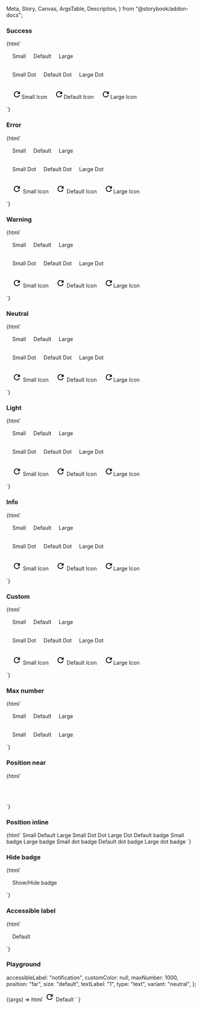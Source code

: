   Meta,
  Story,
  Canvas,
  ArgsTable,
  Description,
} from "@storybook/addon-docs";

<Meta title="Web Components/Badge" component="ic-badge" />

<Description markdown={readme} />

### Success

<Canvas>
  <Story name="Success" parameters={{ loki: { skip: true } }}>
    {html`<div style="padding:16px;">
        <ic-button variant="secondary" style="margin-right:16px"
          ><ic-badge
            text-label="1"
            slot="badge"
            variant="success"
            size="small"
          ></ic-badge
          >Small</ic-button
        >
        <ic-button variant="secondary" style="margin-right:16px"
          ><ic-badge text-label="1" slot="badge" variant="success"></ic-badge
          >Default</ic-button
        >
        <ic-button variant="secondary"
          ><ic-badge
            text-label="1"
            slot="badge"
            variant="success"
            size="large"
          ></ic-badge
          >Large</ic-button
        >
      </div>
      <div style="padding:16px">
        <ic-button variant="secondary" style="margin-right:16px"
          ><ic-badge
            type="dot"
            slot="badge"
            variant="success"
            size="small"
          ></ic-badge
          >Small Dot</ic-button
        >
        <ic-button variant="secondary" style="margin-right:16px"
          ><ic-badge type="dot" slot="badge" variant="success"></ic-badge
          >Default Dot</ic-button
        >
        <ic-button variant="secondary"
          ><ic-badge
            type="dot"
            slot="badge"
            variant="success"
            size="large"
          ></ic-badge
          >Large Dot</ic-button
        >
      </div>
      <div style="padding:16px">
        <ic-button variant="secondary" style="margin-right:16px"
          ><ic-badge type="icon" slot="badge" variant="success" size="small">
            <svg
              slot="badge-icon"
              xmlns="http://www.w3.org/2000/svg"
              height="24px"
              viewBox="0 0 24 24"
              width="24px"
              aria-label="retry"
            >
              <path d="M0 0h24v24H0V0z" fill="none" />
              <path
                d="M17.65 6.35C16.2 4.9 14.21 4 12 4c-4.42 0-7.99 3.58-7.99 8s3.57 8 7.99 8c3.73 0 6.84-2.55 7.73-6h-2.08c-.82 2.33-3.04 4-5.65 4-3.31 0-6-2.69-6-6s2.69-6 6-6c1.66 0 3.14.69 4.22 1.78L13 11h7V4l-2.35 2.35z"
              /></svg></ic-badge
          >Small Icon</ic-button
        >
        <ic-button variant="secondary" style="margin-right:16px"
          ><ic-badge type="icon" slot="badge" variant="success">
            <svg
              slot="badge-icon"
              xmlns="http://www.w3.org/2000/svg"
              height="24px"
              viewBox="0 0 24 24"
              width="24px"
              aria-label="retry"
            >
              <path d="M0 0h24v24H0V0z" fill="none" />
              <path
                d="M17.65 6.35C16.2 4.9 14.21 4 12 4c-4.42 0-7.99 3.58-7.99 8s3.57 8 7.99 8c3.73 0 6.84-2.55 7.73-6h-2.08c-.82 2.33-3.04 4-5.65 4-3.31 0-6-2.69-6-6s2.69-6 6-6c1.66 0 3.14.69 4.22 1.78L13 11h7V4l-2.35 2.35z"
              /></svg></ic-badge
          >Default Icon</ic-button
        >
        <ic-button variant="secondary"
          ><ic-badge type="icon" slot="badge" variant="success" size="large">
            <svg
              slot="badge-icon"
              xmlns="http://www.w3.org/2000/svg"
              height="24px"
              viewBox="0 0 24 24"
              width="24px"
              aria-label="retry"
            >
              <path d="M0 0h24v24H0V0z" fill="none" />
              <path
                d="M17.65 6.35C16.2 4.9 14.21 4 12 4c-4.42 0-7.99 3.58-7.99 8s3.57 8 7.99 8c3.73 0 6.84-2.55 7.73-6h-2.08c-.82 2.33-3.04 4-5.65 4-3.31 0-6-2.69-6-6s2.69-6 6-6c1.66 0 3.14.69 4.22 1.78L13 11h7V4l-2.35 2.35z"
              /></svg></ic-badge
          >Large Icon</ic-button
        >
      </div>`}
  </Story>
</Canvas>

### Error

<Canvas>
  <Story name="Error" parameters={{ loki: { skip: true } }}>
    {html`<div style="padding:16px;">
        <ic-button variant="secondary" style="margin-right:16px"
          ><ic-badge
            text-label="1"
            slot="badge"
            variant="error"
            size="small"
          ></ic-badge
          >Small</ic-button
        >
        <ic-button variant="secondary" style="margin-right:16px"
          ><ic-badge text-label="1" slot="badge" variant="error"></ic-badge
          >Default</ic-button
        >
        <ic-button variant="secondary"
          ><ic-badge
            text-label="1"
            slot="badge"
            variant="error"
            size="large"
          ></ic-badge
          >Large</ic-button
        >
      </div>
      <div style="padding:16px">
        <ic-button variant="secondary" style="margin-right:16px"
          ><ic-badge
            type="dot"
            slot="badge"
            variant="error"
            size="small"
          ></ic-badge
          >Small Dot</ic-button
        >
        <ic-button variant="secondary" style="margin-right:16px"
          ><ic-badge type="dot" slot="badge" variant="error"></ic-badge>Default
          Dot</ic-button
        >
        <ic-button variant="secondary"
          ><ic-badge
            type="dot"
            slot="badge"
            variant="error"
            size="large"
          ></ic-badge
          >Large Dot</ic-button
        >
      </div>
      <div style="padding:16px">
        <ic-button variant="secondary" style="margin-right:16px"
          ><ic-badge type="icon" slot="badge" variant="error" size="small">
            <svg
              slot="badge-icon"
              xmlns="http://www.w3.org/2000/svg"
              height="24px"
              viewBox="0 0 24 24"
              width="24px"
              aria-label="retry"
            >
              <path d="M0 0h24v24H0V0z" fill="none" />
              <path
                d="M17.65 6.35C16.2 4.9 14.21 4 12 4c-4.42 0-7.99 3.58-7.99 8s3.57 8 7.99 8c3.73 0 6.84-2.55 7.73-6h-2.08c-.82 2.33-3.04 4-5.65 4-3.31 0-6-2.69-6-6s2.69-6 6-6c1.66 0 3.14.69 4.22 1.78L13 11h7V4l-2.35 2.35z"
              />
            </svg> </ic-badge
          >Small Icon</ic-button
        >
        <ic-button variant="secondary" style="margin-right:16px"
          ><ic-badge type="icon" slot="badge" variant="error">
            <svg
              slot="badge-icon"
              xmlns="http://www.w3.org/2000/svg"
              height="24px"
              viewBox="0 0 24 24"
              width="24px"
              aria-label="retry"
            >
              <path d="M0 0h24v24H0V0z" fill="none" />
              <path
                d="M17.65 6.35C16.2 4.9 14.21 4 12 4c-4.42 0-7.99 3.58-7.99 8s3.57 8 7.99 8c3.73 0 6.84-2.55 7.73-6h-2.08c-.82 2.33-3.04 4-5.65 4-3.31 0-6-2.69-6-6s2.69-6 6-6c1.66 0 3.14.69 4.22 1.78L13 11h7V4l-2.35 2.35z"
              />
            </svg> </ic-badge
          >Default Icon</ic-button
        >
        <ic-button variant="secondary"
          ><ic-badge type="icon" slot="badge" variant="error" size="large">
            <svg
              slot="badge-icon"
              xmlns="http://www.w3.org/2000/svg"
              height="24px"
              viewBox="0 0 24 24"
              width="24px"
              aria-label="retry"
            >
              <path d="M0 0h24v24H0V0z" fill="none" />
              <path
                d="M17.65 6.35C16.2 4.9 14.21 4 12 4c-4.42 0-7.99 3.58-7.99 8s3.57 8 7.99 8c3.73 0 6.84-2.55 7.73-6h-2.08c-.82 2.33-3.04 4-5.65 4-3.31 0-6-2.69-6-6s2.69-6 6-6c1.66 0 3.14.69 4.22 1.78L13 11h7V4l-2.35 2.35z"
              /></svg></ic-badge
          >Large Icon</ic-button
        >
      </div>`}
  </Story>
</Canvas>

### Warning

<Canvas>
  <Story name="Warning" parameters={{ loki: { skip: true } }}>
    {html`<div style="padding:16px;">
        <ic-button variant="secondary" style="margin-right:16px"
          ><ic-badge
            text-label="1"
            slot="badge"
            variant="warning"
            size="small"
          ></ic-badge
          >Small</ic-button
        >
        <ic-button variant="secondary" style="margin-right:16px"
          ><ic-badge text-label="1" slot="badge" variant="warning"></ic-badge
          >Default</ic-button
        >
        <ic-button variant="secondary"
          ><ic-badge
            text-label="1"
            slot="badge"
            variant="warning"
            size="large"
          ></ic-badge
          >Large</ic-button
        >
      </div>
      <div style="padding:16px">
        <ic-button variant="secondary" style="margin-right:16px"
          ><ic-badge
            type="dot"
            slot="badge"
            variant="warning"
            size="small"
          ></ic-badge
          >Small Dot</ic-button
        >
        <ic-button variant="secondary" style="margin-right:16px"
          ><ic-badge type="dot" slot="badge" variant="warning"></ic-badge
          >Default Dot</ic-button
        >
        <ic-button variant="secondary"
          ><ic-badge
            type="dot"
            slot="badge"
            variant="warning"
            size="large"
          ></ic-badge
          >Large Dot</ic-button
        >
      </div>
      <div style="padding:16px">
        <ic-button variant="secondary" style="margin-right:16px"
          ><ic-badge type="icon" slot="badge" variant="warning" size="small">
            <svg
              slot="badge-icon"
              xmlns="http://www.w3.org/2000/svg"
              height="24px"
              viewBox="0 0 24 24"
              width="24px"
              aria-label="retry"
            >
              <path d="M0 0h24v24H0V0z" fill="none" />
              <path
                d="M17.65 6.35C16.2 4.9 14.21 4 12 4c-4.42 0-7.99 3.58-7.99 8s3.57 8 7.99 8c3.73 0 6.84-2.55 7.73-6h-2.08c-.82 2.33-3.04 4-5.65 4-3.31 0-6-2.69-6-6s2.69-6 6-6c1.66 0 3.14.69 4.22 1.78L13 11h7V4l-2.35 2.35z"
              />
            </svg> </ic-badge
          >Small Icon</ic-button
        >
        <ic-button variant="secondary" style="margin-right:16px"
          ><ic-badge type="icon" slot="badge" variant="warning">
            <svg
              slot="badge-icon"
              xmlns="http://www.w3.org/2000/svg"
              height="24px"
              viewBox="0 0 24 24"
              width="24px"
              aria-label="retry"
            >
              <path d="M0 0h24v24H0V0z" fill="none" />
              <path
                d="M17.65 6.35C16.2 4.9 14.21 4 12 4c-4.42 0-7.99 3.58-7.99 8s3.57 8 7.99 8c3.73 0 6.84-2.55 7.73-6h-2.08c-.82 2.33-3.04 4-5.65 4-3.31 0-6-2.69-6-6s2.69-6 6-6c1.66 0 3.14.69 4.22 1.78L13 11h7V4l-2.35 2.35z"
              />
            </svg> </ic-badge
          >Default Icon</ic-button
        >
        <ic-button variant="secondary"
          ><ic-badge type="icon" slot="badge" variant="warning" size="large">
            <svg
              slot="badge-icon"
              xmlns="http://www.w3.org/2000/svg"
              height="24px"
              viewBox="0 0 24 24"
              width="24px"
              aria-label="retry"
            >
              <path d="M0 0h24v24H0V0z" fill="none" />
              <path
                d="M17.65 6.35C16.2 4.9 14.21 4 12 4c-4.42 0-7.99 3.58-7.99 8s3.57 8 7.99 8c3.73 0 6.84-2.55 7.73-6h-2.08c-.82 2.33-3.04 4-5.65 4-3.31 0-6-2.69-6-6s2.69-6 6-6c1.66 0 3.14.69 4.22 1.78L13 11h7V4l-2.35 2.35z"
              /></svg></ic-badge
          >Large Icon</ic-button
        >
      </div>`}
  </Story>
</Canvas>

### Neutral

<Canvas>
  <Story name="Neutral" parameters={{ loki: { skip: true } }}>
    {html`<div style="padding:16px;">
        <ic-button variant="secondary" style="margin-right:16px"
          ><ic-badge
            text-label="1"
            slot="badge"
            variant="neutral"
            size="small"
          ></ic-badge
          >Small</ic-button
        >
        <ic-button variant="secondary" style="margin-right:16px"
          ><ic-badge text-label="1" slot="badge" variant="neutral"></ic-badge
          >Default</ic-button
        >
        <ic-button variant="secondary"
          ><ic-badge
            text-label="1"
            slot="badge"
            variant="neutral"
            size="large"
          ></ic-badge
          >Large</ic-button
        >
      </div>
      <div style="padding:16px">
        <ic-button variant="secondary" style="margin-right:16px"
          ><ic-badge
            type="dot"
            slot="badge"
            variant="neutral"
            size="small"
          ></ic-badge
          >Small Dot</ic-button
        >
        <ic-button variant="secondary" style="margin-right:16px"
          ><ic-badge type="dot" slot="badge" variant="neutral"></ic-badge
          >Default Dot</ic-button
        >
        <ic-button variant="secondary"
          ><ic-badge
            type="dot"
            slot="badge"
            variant="neutral"
            size="large"
          ></ic-badge
          >Large Dot</ic-button
        >
      </div>
      <div style="padding:16px">
        <ic-button variant="secondary" style="margin-right:16px"
          ><ic-badge type="icon" slot="badge" variant="neutral" size="small">
            <svg
              slot="badge-icon"
              xmlns="http://www.w3.org/2000/svg"
              height="24px"
              viewBox="0 0 24 24"
              width="24px"
              aria-label="retry"
            >
              <path d="M0 0h24v24H0V0z" fill="none" />
              <path
                d="M17.65 6.35C16.2 4.9 14.21 4 12 4c-4.42 0-7.99 3.58-7.99 8s3.57 8 7.99 8c3.73 0 6.84-2.55 7.73-6h-2.08c-.82 2.33-3.04 4-5.65 4-3.31 0-6-2.69-6-6s2.69-6 6-6c1.66 0 3.14.69 4.22 1.78L13 11h7V4l-2.35 2.35z"
              />
            </svg> </ic-badge
          >Small Icon</ic-button
        >
        <ic-button variant="secondary" style="margin-right:16px"
          ><ic-badge type="icon" slot="badge" variant="neutral">
            <svg
              slot="badge-icon"
              xmlns="http://www.w3.org/2000/svg"
              height="24px"
              viewBox="0 0 24 24"
              width="24px"
              aria-label="retry"
            >
              <path d="M0 0h24v24H0V0z" fill="none" />
              <path
                d="M17.65 6.35C16.2 4.9 14.21 4 12 4c-4.42 0-7.99 3.58-7.99 8s3.57 8 7.99 8c3.73 0 6.84-2.55 7.73-6h-2.08c-.82 2.33-3.04 4-5.65 4-3.31 0-6-2.69-6-6s2.69-6 6-6c1.66 0 3.14.69 4.22 1.78L13 11h7V4l-2.35 2.35z"
              />
            </svg> </ic-badge
          >Default Icon</ic-button
        >
        <ic-button variant="secondary"
          ><ic-badge type="icon" slot="badge" variant="neutral" size="large">
            <svg
              slot="badge-icon"
              xmlns="http://www.w3.org/2000/svg"
              height="24px"
              viewBox="0 0 24 24"
              width="24px"
              aria-label="retry"
            >
              <path d="M0 0h24v24H0V0z" fill="none" />
              <path
                d="M17.65 6.35C16.2 4.9 14.21 4 12 4c-4.42 0-7.99 3.58-7.99 8s3.57 8 7.99 8c3.73 0 6.84-2.55 7.73-6h-2.08c-.82 2.33-3.04 4-5.65 4-3.31 0-6-2.69-6-6s2.69-6 6-6c1.66 0 3.14.69 4.22 1.78L13 11h7V4l-2.35 2.35z"
              /></svg></ic-badge
          >Large Icon</ic-button
        >
      </div>`}
  </Story>
</Canvas>

### Light

<Canvas>
  <Story name="Light" parameters={{ loki: { skip: true } }}>
    {html`<div style="padding:16px;">
        <ic-button variant="secondary" style="margin-right:16px"
          ><ic-badge
            text-label="1"
            slot="badge"
            variant="light"
            size="small"
          ></ic-badge
          >Small</ic-button
        >
        <ic-button variant="secondary" style="margin-right:16px"
          ><ic-badge text-label="1" slot="badge" variant="light"></ic-badge
          >Default</ic-button
        >
        <ic-button variant="secondary"
          ><ic-badge
            text-label="1"
            slot="badge"
            variant="light"
            size="large"
          ></ic-badge
          >Large</ic-button
        >
      </div>
      <div style="padding:16px">
        <ic-button variant="secondary" style="margin-right:16px"
          ><ic-badge
            type="dot"
            slot="badge"
            variant="light"
            size="small"
          ></ic-badge
          >Small Dot</ic-button
        >
        <ic-button variant="secondary" style="margin-right:16px"
          ><ic-badge type="dot" slot="badge" variant="light"></ic-badge>Default
          Dot</ic-button
        >
        <ic-button variant="secondary"
          ><ic-badge
            type="dot"
            slot="badge"
            variant="light"
            size="large"
          ></ic-badge
          >Large Dot</ic-button
        >
      </div>
      <div style="padding:16px">
        <ic-button variant="secondary" style="margin-right:16px"
          ><ic-badge type="icon" slot="badge" variant="light" size="small">
            <svg
              slot="badge-icon"
              xmlns="http://www.w3.org/2000/svg"
              height="24px"
              viewBox="0 0 24 24"
              width="24px"
              aria-label="retry"
            >
              <path d="M0 0h24v24H0V0z" fill="none" />
              <path
                d="M17.65 6.35C16.2 4.9 14.21 4 12 4c-4.42 0-7.99 3.58-7.99 8s3.57 8 7.99 8c3.73 0 6.84-2.55 7.73-6h-2.08c-.82 2.33-3.04 4-5.65 4-3.31 0-6-2.69-6-6s2.69-6 6-6c1.66 0 3.14.69 4.22 1.78L13 11h7V4l-2.35 2.35z"
              />
            </svg> </ic-badge
          >Small Icon</ic-button
        >
        <ic-button variant="secondary" style="margin-right:16px"
          ><ic-badge type="icon" slot="badge" variant="light">
            <svg
              slot="badge-icon"
              xmlns="http://www.w3.org/2000/svg"
              height="24px"
              viewBox="0 0 24 24"
              width="24px"
              aria-label="retry"
            >
              <path d="M0 0h24v24H0V0z" fill="none" />
              <path
                d="M17.65 6.35C16.2 4.9 14.21 4 12 4c-4.42 0-7.99 3.58-7.99 8s3.57 8 7.99 8c3.73 0 6.84-2.55 7.73-6h-2.08c-.82 2.33-3.04 4-5.65 4-3.31 0-6-2.69-6-6s2.69-6 6-6c1.66 0 3.14.69 4.22 1.78L13 11h7V4l-2.35 2.35z"
              />
            </svg> </ic-badge
          >Default Icon</ic-button
        >
        <ic-button variant="secondary"
          ><ic-badge type="icon" slot="badge" variant="light" size="large">
            <svg
              slot="badge-icon"
              xmlns="http://www.w3.org/2000/svg"
              height="24px"
              viewBox="0 0 24 24"
              width="24px"
              aria-label="retry"
            >
              <path d="M0 0h24v24H0V0z" fill="none" />
              <path
                d="M17.65 6.35C16.2 4.9 14.21 4 12 4c-4.42 0-7.99 3.58-7.99 8s3.57 8 7.99 8c3.73 0 6.84-2.55 7.73-6h-2.08c-.82 2.33-3.04 4-5.65 4-3.31 0-6-2.69-6-6s2.69-6 6-6c1.66 0 3.14.69 4.22 1.78L13 11h7V4l-2.35 2.35z"
              /></svg></ic-badge
          >Large Icon</ic-button
        >
      </div>`}
  </Story>
</Canvas>

### Info

<Canvas>
  <Story name="Info" parameters={{ loki: { skip: true } }}>
    {html`<div style="padding:16px;">
        <ic-button variant="secondary" style="margin-right:16px"
          ><ic-badge
            text-label="1"
            slot="badge"
            variant="info"
            size="small"
          ></ic-badge
          >Small</ic-button
        >
        <ic-button variant="secondary" style="margin-right:16px"
          ><ic-badge text-label="1" slot="badge" variant="info"></ic-badge
          >Default</ic-button
        >
        <ic-button variant="secondary"
          ><ic-badge
            text-label="1"
            slot="badge"
            variant="info"
            size="large"
          ></ic-badge
          >Large</ic-button
        >
      </div>
      <div style="padding:16px">
        <ic-button variant="secondary" style="margin-right:16px"
          ><ic-badge
            type="dot"
            slot="badge"
            variant="info"
            size="small"
          ></ic-badge
          >Small Dot</ic-button
        >
        <ic-button variant="secondary" style="margin-right:16px"
          ><ic-badge type="dot" slot="badge" variant="info"></ic-badge>Default
          Dot</ic-button
        >
        <ic-button variant="secondary"
          ><ic-badge
            type="dot"
            slot="badge"
            variant="info"
            size="large"
          ></ic-badge
          >Large Dot</ic-button
        >
      </div>
      <div style="padding:16px">
        <ic-button variant="secondary" style="margin-right:16px"
          ><ic-badge type="icon" slot="badge" variant="info" size="small">
            <svg
              slot="badge-icon"
              xmlns="http://www.w3.org/2000/svg"
              height="24px"
              viewBox="0 0 24 24"
              width="24px"
              aria-label="retry"
            >
              <path d="M0 0h24v24H0V0z" fill="none" />
              <path
                d="M17.65 6.35C16.2 4.9 14.21 4 12 4c-4.42 0-7.99 3.58-7.99 8s3.57 8 7.99 8c3.73 0 6.84-2.55 7.73-6h-2.08c-.82 2.33-3.04 4-5.65 4-3.31 0-6-2.69-6-6s2.69-6 6-6c1.66 0 3.14.69 4.22 1.78L13 11h7V4l-2.35 2.35z"
              />
            </svg> </ic-badge
          >Small Icon</ic-button
        >
        <ic-button variant="secondary" style="margin-right:16px"
          ><ic-badge type="icon" slot="badge" variant="info">
            <svg
              slot="badge-icon"
              xmlns="http://www.w3.org/2000/svg"
              height="24px"
              viewBox="0 0 24 24"
              width="24px"
              aria-label="retry"
            >
              <path d="M0 0h24v24H0V0z" fill="none" />
              <path
                d="M17.65 6.35C16.2 4.9 14.21 4 12 4c-4.42 0-7.99 3.58-7.99 8s3.57 8 7.99 8c3.73 0 6.84-2.55 7.73-6h-2.08c-.82 2.33-3.04 4-5.65 4-3.31 0-6-2.69-6-6s2.69-6 6-6c1.66 0 3.14.69 4.22 1.78L13 11h7V4l-2.35 2.35z"
              />
            </svg> </ic-badge
          >Default Icon</ic-button
        >
        <ic-button variant="secondary"
          ><ic-badge type="icon" slot="badge" variant="info" size="large">
            <svg
              slot="badge-icon"
              xmlns="http://www.w3.org/2000/svg"
              height="24px"
              viewBox="0 0 24 24"
              width="24px"
              aria-label="retry"
            >
              <path d="M0 0h24v24H0V0z" fill="none" />
              <path
                d="M17.65 6.35C16.2 4.9 14.21 4 12 4c-4.42 0-7.99 3.58-7.99 8s3.57 8 7.99 8c3.73 0 6.84-2.55 7.73-6h-2.08c-.82 2.33-3.04 4-5.65 4-3.31 0-6-2.69-6-6s2.69-6 6-6c1.66 0 3.14.69 4.22 1.78L13 11h7V4l-2.35 2.35z"
              /></svg></ic-badge
          >Large Icon</ic-button
        >
      </div>`}
  </Story>
</Canvas>

### Custom

<Canvas>
  <Story name="Custom" parameters={{ loki: { skip: true } }}>
    {html`<div style="padding:16px;">
        <ic-button variant="secondary" style="margin-right:16px"
          ><ic-badge
            text-label="1"
            slot="badge"
            variant="custom"
            custom-color="#F8C8DC"
            size="small"
          ></ic-badge
          >Small</ic-button
        >
        <ic-button variant="secondary" style="margin-right:16px"
          ><ic-badge
            text-label="1"
            slot="badge"
            variant="custom"
            custom-color="#F8C8DC"
          ></ic-badge
          >Default</ic-button
        >
        <ic-button variant="secondary"
          ><ic-badge
            text-label="1"
            slot="badge"
            variant="custom"
            custom-color="#F8C8DC"
            size="large"
          ></ic-badge
          >Large</ic-button
        >
      </div>
      <div style="padding:16px">
        <ic-button variant="secondary" style="margin-right:16px"
          ><ic-badge
            type="dot"
            slot="badge"
            variant="custom"
            custom-color="#F8C8DC"
            size="small"
          ></ic-badge
          >Small Dot</ic-button
        >
        <ic-button variant="secondary" style="margin-right:16px"
          ><ic-badge
            type="dot"
            slot="badge"
            variant="custom"
            custom-color="#F8C8DC"
          ></ic-badge
          >Default Dot</ic-button
        >
        <ic-button variant="secondary"
          ><ic-badge
            type="dot"
            slot="badge"
            variant="custom"
            custom-color="#F8C8DC"
            size="large"
          ></ic-badge
          >Large Dot</ic-button
        >
      </div>
      <div style="padding:16px">
        <ic-button variant="secondary" style="margin-right:16px"
          ><ic-badge
            type="icon"
            slot="badge"
            variant="custom"
            custom-color="#F8C8DC"
            size="small"
          >
            <svg
              slot="badge-icon"
              xmlns="http://www.w3.org/2000/svg"
              height="24px"
              viewBox="0 0 24 24"
              width="24px"
              aria-label="retry"
            >
              <path d="M0 0h24v24H0V0z" fill="none" />
              <path
                d="M17.65 6.35C16.2 4.9 14.21 4 12 4c-4.42 0-7.99 3.58-7.99 8s3.57 8 7.99 8c3.73 0 6.84-2.55 7.73-6h-2.08c-.82 2.33-3.04 4-5.65 4-3.31 0-6-2.69-6-6s2.69-6 6-6c1.66 0 3.14.69 4.22 1.78L13 11h7V4l-2.35 2.35z"
              />
            </svg> </ic-badge
          >Small Icon</ic-button
        >
        <ic-button variant="secondary" style="margin-right:16px"
          ><ic-badge
            type="icon"
            slot="badge"
            variant="custom"
            custom-color="#F8C8DC"
          >
            <svg
              slot="badge-icon"
              xmlns="http://www.w3.org/2000/svg"
              height="24px"
              viewBox="0 0 24 24"
              width="24px"
              aria-label="retry"
            >
              <path d="M0 0h24v24H0V0z" fill="none" />
              <path
                d="M17.65 6.35C16.2 4.9 14.21 4 12 4c-4.42 0-7.99 3.58-7.99 8s3.57 8 7.99 8c3.73 0 6.84-2.55 7.73-6h-2.08c-.82 2.33-3.04 4-5.65 4-3.31 0-6-2.69-6-6s2.69-6 6-6c1.66 0 3.14.69 4.22 1.78L13 11h7V4l-2.35 2.35z"
              />
            </svg> </ic-badge
          >Default Icon</ic-button
        >
        <ic-button variant="secondary"
          ><ic-badge
            type="icon"
            slot="badge"
            variant="custom"
            custom-color="#F8C8DC"
            size="large"
          >
            <svg
              slot="badge-icon"
              xmlns="http://www.w3.org/2000/svg"
              height="24px"
              viewBox="0 0 24 24"
              width="24px"
              aria-label="retry"
            >
              <path d="M0 0h24v24H0V0z" fill="none" />
              <path
                d="M17.65 6.35C16.2 4.9 14.21 4 12 4c-4.42 0-7.99 3.58-7.99 8s3.57 8 7.99 8c3.73 0 6.84-2.55 7.73-6h-2.08c-.82 2.33-3.04 4-5.65 4-3.31 0-6-2.69-6-6s2.69-6 6-6c1.66 0 3.14.69 4.22 1.78L13 11h7V4l-2.35 2.35z"
              /></svg></ic-badge
          >Large Icon</ic-button
        >
      </div>`}
  </Story>
</Canvas>

### Max number

<Canvas>
  <Story name="Max number" parameters={{ loki: { skip: true } }}>
    {html`<div style="padding:16px;">
        <ic-button variant="secondary" style="margin-right:16px"
          ><ic-badge
            text-label="1000"
            slot="badge"
            size="small"
            max-number="9"
          ></ic-badge
          >Small</ic-button
        >
        <ic-button variant="secondary" style="margin-right:16px"
          ><ic-badge text-label="1000" max-number="9" slot="badge"></ic-badge
          >Default</ic-button
        >
        <ic-button variant="secondary"
          ><ic-badge
            text-label="1000"
            slot="badge"
            size="large"
            max-number="9"
          ></ic-badge
          >Large</ic-button
        >
      </div>
      <div style="padding:16px;">
        <ic-button variant="secondary" style="margin-right:16px"
          ><ic-badge
            text-label="1000"
            slot="badge"
            size="small"
            max-number="99"
          ></ic-badge
          >Small</ic-button
        >
        <ic-button variant="secondary" style="margin-right:16px"
          ><ic-badge text-label="1000" max-number="99" slot="badge"></ic-badge
          >Default</ic-button
        >
        <ic-button variant="secondary"
          ><ic-badge
            text-label="1000"
            slot="badge"
            size="large"
            max-number="99"
          ></ic-badge
          >Large</ic-button
        >
      </div>`}
  </Story>
</Canvas>

### Position near

<Canvas>
  <Story name="Position near" parameters={{ loki: { skip: true } }}>
    {html`<div style="padding:16px;">
        <ic-chip label="Small" style="margin-right:16px;"
          ><ic-badge
            text-label="1"
            slot="badge"
            position="near"
            size="small"
          ></ic-badge
        ></ic-chip>
        <ic-chip label="Default" style="margin-right:16px;"
          ><ic-badge text-label="1" slot="badge" position="near"></ic-badge
        ></ic-chip>
        <ic-chip label="Large"
          ><ic-badge
            text-label="1"
            slot="badge"
            position="near"
            size="large"
          ></ic-badge
        ></ic-chip>
      </div>
      <div style="padding:16px;">
        <ic-chip label="Small Dot" style="margin-right:16px;"
          ><ic-badge
            type="dot"
            slot="badge"
            position="near"
            size="small"
          ></ic-badge
        ></ic-chip>
        <ic-chip label="Default Dot" style="margin-right:16px;"
          ><ic-badge type="dot" slot="badge" position="near"></ic-badge
        ></ic-chip>
        <ic-chip label="Large Dot"
          ><ic-badge
            type="dot"
            slot="badge"
            position="near"
            size="large"
          ></ic-badge
        ></ic-chip>
      </div>`}
  </Story>
</Canvas>

### Position inline

<Canvas>
  <Story name="Position inline" parameters={{ loki: { skip: true } }}>
    {html`<ic-tab-context>
      <ic-tab-group label="Example tab group">
        <ic-tab
          >Small<ic-badge
            text-label="1"
            slot="badge"
            position="inline"
            size="small"
            accessible-label="1 notification found"
          ></ic-badge
        ></ic-tab>
        <ic-tab
          >Default<ic-badge
            text-label="1"
            slot="badge"
            position="inline"
            accessible-label="1 notification found"
          ></ic-badge
        ></ic-tab>
        <ic-tab
          >Large<ic-badge
            text-label="1"
            slot="badge"
            position="inline"
            size="large"
            accessible-label="1 notification found"
          ></ic-badge
        ></ic-tab>
        <ic-tab
          >Small Dot<ic-badge
            type="dot"
            slot="badge"
            position="inline"
            size="small"
          ></ic-badge
        ></ic-tab>
        <ic-tab
          >Dot<ic-badge type="dot" slot="badge" position="inline"></ic-badge
        ></ic-tab>
        <ic-tab
          >Large Dot<ic-badge
            type="dot"
            slot="badge"
            position="inline"
            size="large"
          ></ic-badge
        ></ic-tab>
      </ic-tab-group>
      <ic-tab-panel>Default badge</ic-tab-panel>
      <ic-tab-panel>Small badge</ic-tab-panel>
      <ic-tab-panel>Large badge</ic-tab-panel>
      <ic-tab-panel>Small dot badge</ic-tab-panel>
      <ic-tab-panel>Default dot badge</ic-tab-panel>
      <ic-tab-panel>Large dot badge</ic-tab-panel>
    </ic-tab-context>`}
  </Story>
</Canvas>

### Hide badge

<Canvas>
  <Story name="Hide badge" parameters={{ loki: { skip: true } }}>
    {html`<script>
        function showHideBadge() {
          badge = document.querySelector("ic-badge");
          if (badge.classList.contains("show")) {
            badge.visible = false;
          } else {
            badge.visible = true;
          }
        }
      </script>
      <div style="padding:16px;">
        <ic-button variant="secondary" onclick="showHideBadge()"
          ><ic-badge text-label="1" slot="badge"></ic-badge>Show/Hide
          badge</ic-button
        >
      </div> `}
  </Story>
</Canvas>

### Accessible label

<Canvas>
  <Story name="Accessible label" parameters={{ loki: { skip: true } }}>
    {html`<div style="padding:16px;">
      <ic-button variant="secondary" style="margin-right:16px"
        ><ic-badge
          text-label="1"
          slot="badge"
          size="large"
          accessible-label="1 notification found"
        ></ic-badge
        >Default</ic-button
      >
      <ic-chip label="Default dot" dismissible="true"
        ><ic-badge
          type="dot"
          slot="badge"
          position="near"
          accessible-label="Notifications found"
        ></ic-badge
      ></ic-chip>
    </div> `}
  </Story>
</Canvas>

### Playground

  accessibleLabel: "notification",
  customColor: null,
  maxNumber: 1000,
  position: "far",
  size: "default",
  textLabel: "1",
  type: "text",
  variant: "neutral",
};

<Canvas>
  <Story
    args={defaultArgs}
    parameters={{ loki: { skip: true } }}
    argTypes={{
      customColor: {
        control: { type: "text" },
      },
      position: {
        options: ["far", "near", "inline"],
        control: {
          type: "radio",
        },
      },
      size: {
        options: ["small", "default", "large"],
        control: {
          type: "radio",
        },
      },
      type: {
        options: ["text", "dot", "icon"],
        control: {
          type: "radio",
        },
      },
      variant: {
        options: [
          "neutral",
          "success",
          "warning",
          "error",
          "info",
          "light",
          "custom",
        ],
        control: {
          type: "select",
        },
      },
    }}
    name="Playground"
  >
    {(args) =>
      html`<ic-button variant="secondary">
        <ic-badge
          slot="badge"
          accessible-label=${args.accessibleLabel}
          custom-color=${args.customColor}
          max-number=${args.maxNumber}
          position=${args.position}
          size=${args.size}
          text-label=${args.textLabel}
          type=${args.type}
          variant=${args.variant}
        >
          <svg
            slot="badge-icon"
            xmlns="http://www.w3.org/2000/svg"
            height="24px"
            viewBox="0 0 24 24"
            width="24px"
            aria-label="retry"
          >
            <path d="M0 0h24v24H0V0z" fill="none" />
            <path
              d="M17.65 6.35C16.2 4.9 14.21 4 12 4c-4.42 0-7.99 3.58-7.99 8s3.57 8 7.99 8c3.73 0 6.84-2.55 7.73-6h-2.08c-.82 2.33-3.04 4-5.65 4-3.31 0-6-2.69-6-6s2.69-6 6-6c1.66 0 3.14.69 4.22 1.78L13 11h7V4l-2.35 2.35z"
            />
          </svg>
        </ic-badge>
        Default
      </ic-button>`
    }
  </Story>
</Canvas>
